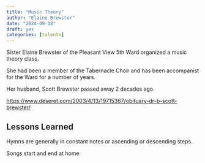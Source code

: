 ```yaml
---
title: "Music Theory"
author: "Elaine Brewster"
date: "2024-09-18"
draft: yes
categories: [talents]
---
```


Sister Elaine Brewster of the Pleasant View 5th Ward organized a music theory class.

She had been a member of the Tabernacle Choir and has been accompanist for the Ward for a number of years.

Her husband, Scott Brewster passed away 2 decades ago.

<https://www.deseret.com/2003/4/13/19715367/obituary-dr-b-scott-brewster/>

## Lessons Learned

Hymns are generally in constant notes or ascending or descending steps.

Songs start and end at home
